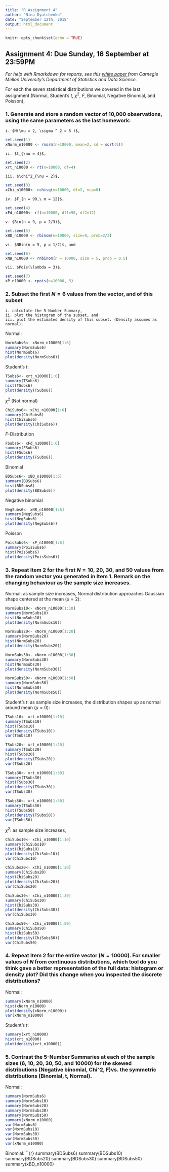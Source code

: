 ```yaml
---
title: "R Assignment 4"
author: "Nina Dyatchenko"
date: "September 12th, 2018"
output: html_document
---
```


```r
knitr::opts_chunk$set(echo = TRUE)
```


## Assignment 4: Due Sunday, 16 September at 23:59PM
*For help with Rmarkdown for reports, see this [white paper](http://www.stat.cmu.edu/~cshalizi/rmarkdown/#math-in-r-markdown) from Carnegie Mellon University's Department of Statistics and Data Science.*

For each the seven statistical distributions we covered in the last assignment (Normal, Student's $t$, $\chi ^ 2$, $F$, Binomial, Negative Binomial, and Poisson), 

### 1. Generate and store a random vector of 10,000 observations, using the same parameters as the last homework:
    i. $N(\mu = 2, \sigma ^ 2 = 5 )$,
    
```r
set.seed(1)
xNorm_n10000 <- rnorm(n=10000, mean=2, sd = sqrt(5))
```

    ii. $t_{\nu = 4}$,
```r
set.seed(2)
xrt_n10000 <- rt(n=10000, df=4)
```

    iii. $\chi^2_{\nu = 2}$,
```r
set.seed(3)
xChi_n10000<- rchisq(n=10000, df=2, ncp=0)
```

    iv. $F_{n = 90,\ m = 12}$,
```r
set.seed(4)
xFd_n10000<- rf(n=10000, df1=90, df2=12)
```

    v. $Bin(n = 9, p = 2/3)$,
```r
set.seed(5)
xBD_n10000 <- rbinom(n=10000, size=9, prob=2/3)
```

    vi. $NBin(n = 5, p = 1/2)$, and
```r
set.seed(6)
xNB_n10000 <- rnbinom(n = 10000, size = 5, prob = 0.5)
```

    vii. $Pois(\lambda = 3)$.
```r
set.seed(7)
xP_n10000 <- rpois(n=10000, 3)
```

### 2. Subset the first $N = 6$ values from the vector, and of this subset
    i. calculate the 5-Number Summary,
    ii. plot the histogram of the subset, and
    iii. plot the estimated density of this subset. (Density assumes as normal).

Normal:
```r
NormSubs6<- xNorm_n10000[1:6]
summary(NormSubs6)
hist(NormSubs6)
plot(density(NormSubs6))
```

Student's $t$:

```r
TSubs6<- xrt_n10000[1:6]
summary(TSubs6)
hist(TSubs6)
plot(density(TSubs6))
```

$\chi ^ 2$ (Not normal)
```r
ChiSubs6<- xChi_n10000[1:6]
summary(ChiSubs6)
hist(ChiSubs6)
plot(density(ChiSubs6))
```

$F$-Distribution

```r
FSubs6<- xFd_n10000[1:6]
summary(FSubs6)
hist(FSubs6)
plot(density(FSubs6))
```

Binomial

```r
BDSubs6<- xBD_n10000[1:6]
summary(BDSubs6)
hist(BDSubs6)
plot(density(BDSubs6))
```

Negative binomial

```r
NegSubs6<- xNB_n10000[1:6]
summary(NegSubs6)
hist(NegSubs6)
plot(density(NegSubs6))
```

Poisson

```r
PoisSubs6<- xP_n10000[1:6]
summary(PoisSubs6)
hist(PoisSubs6)
plot(density(PoisSubs6))
```


### 3. Repeat Item 2 for the first $N =  10,\ 20,\ 30,\ \text{and}\ 50$ values from the random vector you generated in Item 1. Remark on the changing behaviour as the sample size increases. 

Normal: as sample size increases, Normal distribution approaches Gaussian shape centered at the mean ($\mu = 2$):

```r
NormSubs10<- xNorm_n10000[1:10]
summary(NormSubs10)
hist(NormSubs10)
plot(density(NormSubs10))

NormSubs20<- xNorm_n10000[1:20]
summary(NormSubs20)
hist(NormSubs20)
plot(density(NormSubs20))

NormSubs30<- xNorm_n10000[1:30]
summary(NormSubs30)
hist(NormSubs30)
plot(density(NormSubs30))

NormSubs50<- xNorm_n10000[1:50]
summary(NormSubs50)
hist(NormSubs50)
plot(density(NormSubs50))
```

Student's $t$: as sample size increases, the distribution shapes up as normal around mean ($\mu=0$):

```r
TSubs10<- xrt_n10000[1:10]
summary(TSubs10)
hist(TSubs10)
plot(density(TSubs10))
var(TSubs10)

TSubs20<- xrt_n10000[1:20]
summary(TSubs20)
hist(TSubs20)
plot(density(TSubs20))
var(TSubs20)

TSubs30<- xrt_n10000[1:30]
summary(TSubs30)
hist(TSubs30)
plot(density(TSubs30))
var(TSubs30)

TSubs50<- xrt_n10000[1:50]
summary(TSubs50)
hist(TSubs50)
plot(density(TSubs50))
var(TSubs50)
```

$\chi ^ 2$: as sample size increases, 
```r
ChiSubs10<- xChi_n10000[1:10]
summary(ChiSubs10)
hist(ChiSubs10)
plot(density(ChiSubs10))
var(ChiSubs10)

ChiSubs20<- xChi_n10000[1:20]
summary(ChiSubs20)
hist(ChiSubs20)
plot(density(ChiSubs20))
var(ChiSubs20)

ChiSubs30<- xChi_n10000[1:30]
summary(ChiSubs30)
hist(ChiSubs30)
plot(density(ChiSubs30))
var(ChiSubs30)

ChiSubs50<- xChi_n10000[1:50]
summary(ChiSubs50)
hist(ChiSubs50)
plot(density(ChiSubs50))
var(ChiSubs50)
```


### 4. Repeat Item 2 for the entire vector ($N = 10000$). For smaller values of $N$ from continuous distributions, which tool do you think gave a better representation of the full data: histogram or density plot? Did this change when you inspected the discrete distributions?

Normal:
```r
summary(xNorm_n10000)
hist(xNorm_n10000)
plot(density(xNorm_n10000))
var(xNorm_n10000)
```

Student's $t$:

```r
summary(xrt_n10000)
hist(xrt_n10000)
plot(density(xrt_n10000))
```

### 5. Contrast the 5-Number Summaries at each of the sample sizes (6, 10, 20, 30, 50, and 10000) for the skewed distributions (Negative binomial, Chi^2, F)vs. the symmetric distributions (Binomial, t, Normal).

Normal:
```r
summary(NormSubs6)
summary(NormSubs10)
summary(NormSubs20)
summary(NormSubs30)
summary(NormSubs50)
summary(xNorm_n10000)
var(NormSubs6)
var(NormSubs10)
var(NormSubs30)
var(NormSubs50)
var(xNorm_n10000)
```
Binomial:```{r}
summary(BDSubs6)
summary(BDSubs10)
summary(BDSubs20)
summary(BDSubs30)
summary(BDSubs50)
summary(xBD_n10000)

